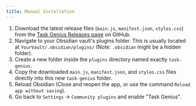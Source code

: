 ```yaml
---
title: Manual Installation
---
```


1.  Download the latest release files (`main.js`, `manifest.json`, `styles.css`) from the [Task Genius Releases page](https://github.com/Quorafind/Obsidian-Task-Genius/releases) on GitHub.
2.  Navigate to your Obsidian vault's plugins folder. This is usually located at `YourVault/.obsidian/plugins/` (Note: `.obsidian` might be a hidden folder).
3.  Create a new folder inside the `plugins` directory named exactly `task-genius`.
4.  Copy the downloaded `main.js`, `manifest.json`, and `styles.css` files directly into this new `task-genius` folder.
5.  Reload Obsidian (Close and reopen the app, or use the command `Reload app without saving`).
6.  Go back to `Settings` -> `Community plugins` and enable "Task Genius".
